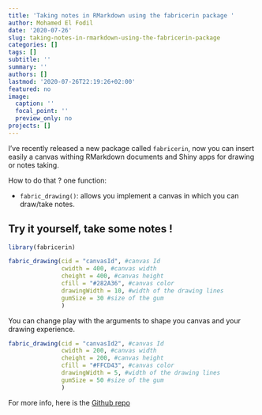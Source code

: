 ```yaml
---
title: 'Taking notes in RMarkdown using the fabricerin package '
author: Mohamed El Fodil
date: '2020-07-26'
slug: taking-notes-in-rmarkdown-using-the-fabricerin-package
categories: []
tags: []
subtitle: ''
summary: ''
authors: []
lastmod: '2020-07-26T22:19:26+02:00'
featured: no
image:
  caption: ''
  focal_point: ''
  preview_only: no
projects: []
---
```




I've recently released a new package called `fabricerin`, now you can insert easily a canvas withing RMarkdown documents and Shiny apps for drawing or notes taking. 

How to do that ? one function: 

- `fabric_drawing()`: allows you implement a canvas in which you can draw/take notes.


## __Try it yourself, take some notes !__


```r

library(fabricerin)

fabric_drawing(cid = "canvasId", #canvas Id 
               cwidth = 400, #canvas width
               cheight = 400, #canvas height
               cfill = "#282A36", #canvas color
               drawingWidth = 10, #width of the drawing lines
               gumSize = 30 #size of the gum
               )


```


You can change play with the arguments to shape you canvas and your drawing experience.



```r

fabric_drawing(cid = "canvasId2", #canvas Id 
               cwidth = 200, #canvas width
               cheight = 200, #canvas height
               cfill = "#FFCD43", #canvas color
               drawingWidth = 5, #width of the drawing lines
               gumSize = 50 #size of the gum
               )

```


For more info, here is the [Github repo](https://github.com/feddelegrand7/fabricerin)
























